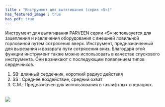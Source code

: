 ```yaml
---
title : "Инструмент для вытягивания (серия «S»)"
has_featured_image : true
has_pdf: true
---
```


Инструмент для вытягивания PARVEEN серии «S» используется для зацепления и извлечения оборудования с внешней ловильной горловиной путем сотрясения вверх. Инструмент, предназначенный для вырезания и возврата пути сотрясения вниз. Благодаря этой функции инструмент также можно использовать в качестве спускового инструмента. Они возникают с последующим появлением типов сердечников.

1. SB: длинный сердечник, короткий радиус действия
2. SS : Среднее воздействие, средний охват
3. С.М.: Предназначен для использования в газлифтных операциях.

<br />
<Image src={image} />